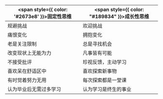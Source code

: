 | <span style={{ color: '#2673e8' }}>固定性思维</span> | <span style={{ color: "#189834" }}>成长性思维</span> |
| ---------------------------------------------------- | ---------------------------------------------------- |
| 规避挑战                                             | 欢迎挑战                                             |
| 痛恨变化                                             | 拥抱变化                                             |
| 老是关注限制                                         | 总是寻找机会                                         |
| 改变现状上无能为力                                   | 凡事皆有可能                                         |
| 不接受批评                                           | 珍视反馈，主动学习                                   |
| 喜欢呆在舒适区中                                     | 喜欢探索新事物                                       |
| 有时觉着努力无用                                     | 每次探索都是一堂课                                   |
| 认为毕业后无需过多学习                               | 认为学习是终生的事业                                 |
